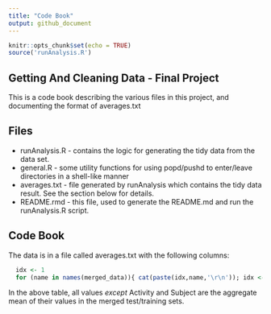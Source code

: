 ```yaml
---
title: "Code Book"
output: github_document
---
```


```r
knitr::opts_chunk$set(echo = TRUE)
source('runAnalysis.R')
```

## Getting And Cleaning Data - Final Project

This is a code book describing the various files in this project, and documenting the format of averages.txt

## Files

  - runAnalysis.R - contains the logic for generating the tidy data from the data set.
  - general.R - some utility functions for using popd/pushd to enter/leave directories in a shell-like manner
  - averages.txt - file generated by runAnalysis which contains the tidy data result. See the section below for details.
  - README.rmd - this file, used to generate the README.md and run the runAnalysis.R script.

## Code Book

The data is in a file called averages.txt with the following columns:

```r
  idx <- 1
  for (name in names(merged_data)){ cat(paste(idx,name,'\r\n')); idx <- idx+1}
```

In the above table, all values *except* Activity and Subject are the aggregate mean of their values in the merged test/training sets.
